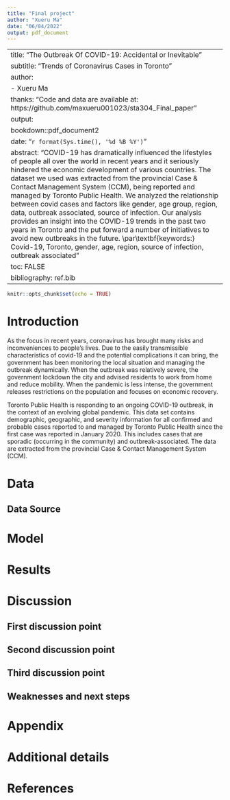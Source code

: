 ```yaml
---
title: "Final project"
author: "Xueru Ma"
date: "06/04/2022"
output: pdf_document
---
```


---
title: "The Outbreak Of COVID-19: Accidental or Inevitable"
subtitle: "Trends of Coronavirus Cases in Toronto"
author: 
  - Xueru Ma
thanks: "Code and data are available at: https://github.com/maxueru001023/sta304_Final_paper"
output:
  bookdown::pdf_document2
date: "`r format(Sys.time(), '%d %B %Y')`"
abstract: "COVID-19 has dramatically influenced the lifestyles of people all over the world in recent years and it seriously hindered the economic development of various countries. The dataset we used was extracted from the provincial Case & Contact Management System (CCM), being reported and managed by Toronto Public Health.  We analyzed the relationship between covid cases and factors like gender, age group, region, data, outbreak associated, source of infection. Our analysis provides an insight into the COVID-19 trends in the past two years in Toronto and the put forward a number of initiatives to avoid new outbreaks in the future. \\par\\textbf{keywords:} Covid-19, Toronto, gender, age, region, source of infection, outbreak associated"
toc: FALSE
bibliography: ref.bib 
---


```r
knitr::opts_chunk$set(echo = TRUE)
```


# Introduction

As the focus in recent years, coronavirus has brought many risks and inconveniences to people's lives. Due to the easily transmissible characteristics of covid-19 and the potential complications it can bring, the government has been monitoring the local situation and managing the outbreak dynamically. When the outbreak was relatively severe, the government lockdown the city and advised residents to work from home and reduce mobility. When the pandemic is less intense, the government releases restrictions on the population and focuses on economic recovery.

Toronto Public Health is responding to an ongoing COVID-19 outbreak, in the context of an evolving global pandemic. This data set contains demographic, geographic, and severity information for all confirmed and probable cases reported to and managed by Toronto Public Health since the first case was reported in January 2020. This includes cases that are sporadic (occurring in the community) and outbreak-associated. The data are extracted from the provincial Case & Contact Management System (CCM).


# Data

## Data Source





# Model





# Results

# Discussion

## First discussion point


## Second discussion point

## Third discussion point

## Weaknesses and next steps


\newpage

\appendix

# Appendix {-}


# Additional details


\newpage


# References


